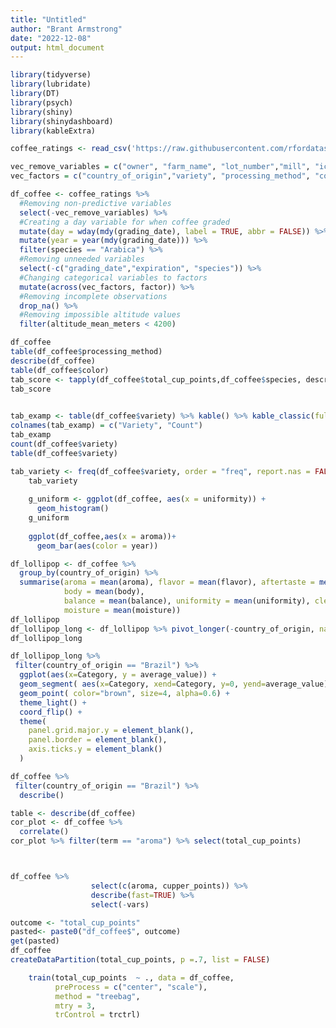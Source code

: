 ```yaml
---
title: "Untitled"
author: "Brant Armstrong"
date: "2022-12-08"
output: html_document
---
```


```r
library(tidyverse)
library(lubridate)
library(DT)
library(psych)
library(shiny)
library(shinydashboard)
library(kableExtra)
```

```r

coffee_ratings <- read_csv('https://raw.githubusercontent.com/rfordatascience/tidytuesday/master/data/2020/2020-07-07/coffee_ratings.csv')

vec_remove_variables = c("owner", "farm_name", "lot_number","mill", "ico_number","company", "altitude", "region", "producer", "number_of_bags", "bag_weight", "in_country_partner", "harvest_year", "owner_1","certification_body", "certification_address", "certification_contact", "unit_of_measurement", "altitude_low_meters", "altitude_high_meters")
vec_factors = c("country_of_origin","variety", "processing_method", "color", "day", "year")

df_coffee <- coffee_ratings %>% 
  #Removing non-predictive variables
  select(-vec_remove_variables) %>% 
  #Creating a day variable for when coffee graded
  mutate(day = wday(mdy(grading_date), label = TRUE, abbr = FALSE)) %>% 
  mutate(year = year(mdy(grading_date))) %>%
  filter(species == "Arabica") %>%
  #Removing unneeded variables
  select(-c("grading_date","expiration", "species")) %>%
  #Changing categorical variables to factors
  mutate(across(vec_factors, factor)) %>%
  #Removing incomplete observations
  drop_na() %>%
  #Removing impossible altitude values
  filter(altitude_mean_meters < 4200)

df_coffee
table(df_coffee$processing_method)
describe(df_coffee)
table(df_coffee$color)
tab_score <- tapply(df_coffee$total_cup_points,df_coffee$species, describe)
tab_score
    

tab_examp <- table(df_coffee$variety) %>% kable() %>% kable_classic(full_width = F) 
colnames(tab_examp) = c("Variety", "Count")
tab_examp
count(df_coffee$variety)
table(df_coffee$variety)

tab_variety <- freq(df_coffee$variety, order = "freq", report.nas = FALSE, cumul = FALSE)
    tab_variety
    
    g_uniform <- ggplot(df_coffee, aes(x = uniformity)) +
      geom_histogram() 
    g_uniform
    
    ggplot(df_coffee,aes(x = aroma))+
      geom_bar(aes(color = year))
```


```r
df_lollipop <- df_coffee %>%
  group_by(country_of_origin) %>%
  summarise(aroma = mean(aroma), flavor = mean(flavor), aftertaste = mean(aftertaste), acidity = mean(acidity), 
            body = mean(body), 
            balance = mean(balance), uniformity = mean(uniformity), clean_cup = mean(clean_cup), sweetness = mean(sweetness), 
            moisture = mean(moisture))
df_lollipop
df_lollipop_long <- df_lollipop %>% pivot_longer(-country_of_origin, names_to = "Category", values_to = "average_value")
df_lollipop_long

df_lollipop_long %>% 
 filter(country_of_origin == "Brazil") %>%
  ggplot(aes(x=Category, y = average_value)) +
  geom_segment( aes(x=Category, xend=Category, y=0, yend=average_value), color="brown") +
  geom_point( color="brown", size=4, alpha=0.6) +
  theme_light() +
  coord_flip() +
  theme(
    panel.grid.major.y = element_blank(),
    panel.border = element_blank(),
    axis.ticks.y = element_blank()
  )

df_coffee %>% 
 filter(country_of_origin == "Brazil") %>%
  describe()

table <- describe(df_coffee)
cor_plot <- df_coffee %>%
  correlate()
cor_plot %>% filter(term == "aroma") %>% select(total_cup_points)



df_coffee %>% 
                  select(c(aroma, cupper_points)) %>% 
                  describe(fast=TRUE) %>%
                  select(-vars)

outcome <- "total_cup_points"
pasted<- paste0("df_coffee$", outcome)
get(pasted)
df_coffee
createDataPartition(total_cup_points, p =.7, list = FALSE)

    train(total_cup_points  ~ ., data = df_coffee,
          preProcess = c("center", "scale"),
          method = "treebag",
          mtry = 3,
          trControl = trctrl)
```

